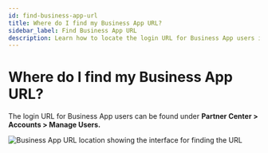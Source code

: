 ```yaml
---
id: find-business-app-url
title: Where do I find my Business App URL?
sidebar_label: Find Business App URL
description: Learn how to locate the login URL for Business App users in the Partner Center.
---
```


# Where do I find my Business App URL?

The login URL for Business App users can be found under **Partner Center > Accounts > Manage Users.**

![Business App URL location showing the interface for finding the URL](/img/accounts/manage-business-app/business-app-url.png)